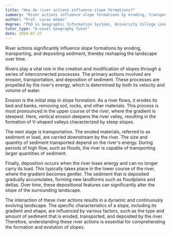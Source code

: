 ```yaml
---
title: "How do river actions influence slope formations?"
summary: "River actions influence slope formations by eroding, transporting, and depositing sediment, shaping the landscape over time."
author: "Prof. Lucas Adams"
degree: "PhD in Geographic Information Systems, University College London"
tutor_type: "A-Level Geography Tutor"
date: 2024-07-27
---
```


River actions significantly influence slope formations by eroding, transporting, and depositing sediment, thereby reshaping the landscape over time.

Rivers play a vital role in the creation and modification of slopes through a series of interconnected processes. The primary actions involved are erosion, transportation, and deposition of sediment. These processes are propelled by the river's energy, which is determined by both its velocity and volume of water.

Erosion is the initial step in slope formation. As a river flows, it erodes its bed and banks, removing soil, rocks, and other materials. This process is most pronounced in the upper course of the river, where the gradient is steepest. Here, vertical erosion deepens the river valley, resulting in the formation of V-shaped valleys characterized by steep slopes.

The next stage is transportation. The eroded materials, referred to as sediment or load, are carried downstream by the river. The size and quantity of sediment transported depend on the river's energy. During periods of high flow, such as floods, the river is capable of transporting larger quantities of sediment.

Finally, deposition occurs when the river loses energy and can no longer carry its load. This typically takes place in the lower course of the river, where the gradient becomes gentler. The sediment that is deposited gradually accumulates, forming new landforms such as floodplains and deltas. Over time, these depositional features can significantly alter the slope of the surrounding landscape.

The interaction of these river actions results in a dynamic and continuously evolving landscape. The specific characteristics of a slope, including its gradient and shape, are influenced by various factors, such as the type and amount of sediment that is eroded, transported, and deposited by the river. Therefore, understanding these river actions is essential for comprehending the formation and evolution of slopes.
    